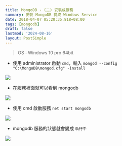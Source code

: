 ```yaml
---
title: MongoDB - (二) 安裝成服務
summary: 安裝 MongoDB 變成 Windows Service
date: 2018-04-07 05:20:35.818+08:00
tags: [mongodb]
draft: false
lastmod: '2024-08-16'
layout: PostSimple
---
```


> OS : Windows 10 pro 64bit

- 使用 administrator 啟動 `cmd`，輸入 `mongod --config "C:\MongoDB\mongod.cfg" -install`

![](https://image.cashwu.com/404.webp)

- 在服務裡面就可以看到 mongodb

![](https://image.cashwu.com/404.webp)

- 使用 cmd 啟動服務 `net start mongodb`

![](https://image.cashwu.com/404.webp)

- mongodb 服務的狀態就會變成 `執行中`

![](https://image.cashwu.com/404.webp)
